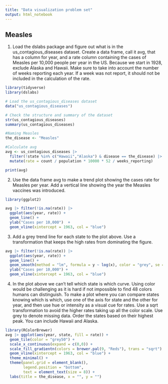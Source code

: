 ```yaml
---
title: "Data visualization problem set"
output: html_notebook
---
```


## Measles

1.  Load the dslabs package and figure out what is in the us_contagious_diseases dataset. Create a data frame, call it avg, that has a column for year, and a rate column containing the cases of Measles per 10,000 people per year in the US. Because we start in 1928, exclude Alaska and Hawaii. Make sure to take into account the number of weeks reporting each year. If a week was not report, it should not be included in the calculation of the rate.

```r
library(tidyverse)
library(dslabs)

# Load the us_contagious_diseases dataset
data("us_contagious_diseases")

# Check the structure and summary of the dataset
str(us_contagious_diseases)
summary(us_contagious_diseases)

#Naming Measles
the_disease <- "Measles"

#Calculate avg
avg <- us_contagious_diseases |>
  filter(!state %in% c("Hawaii","Alaska") & disease == the_disease) |>
  mutate(rate = count / population * 10000 * 52 / weeks_reporting)

print(avg)
```

2. Use the data frame avg to make a trend plot showing the cases rate for Measles per year. Add a vertical line showing the year the Measles vaccines was introduced.

```r
library(ggplot2)

avg |> filter(!is.na(rate)) |>
  ggplot(aes(year, rate)) +
  geom_line() + 
  ylab("Cases per 10,000")  + 
  geom_vline(xintercept = 1963, col = "blue")
```

3. Add a grey trend line for each state to the plot above. Use a transformation that keeps the high rates from dominating the figure.

```r
avg |> filter(!is.na(rate)) |>
  ggplot(aes(year, rate)) +
  geom_line() +
  geom_smooth(method = "lm", formula = y ~ log(x), color = "grey", se = FALSE) +
  ylab("Cases per 10,000") +
  geom_vline(xintercept = 1963, col = "blue")
```

4. In the plot above we can't tell which state is which curve. Using color would be challenging as it is hard if not impossible to find 48 colors humans can distinguish. To make a plot where you can compare states knowing which is which, use one of the axis for state and the other for year, and then use hue or intensity as a visual cue for rates. Use a sqrt transformation to avoid the higher rates taking up all the color scale. Use grey to denote missing data. Order the states based on their highest peak. You can include Hawaii and Alaska.
```r
library(RColorBrewer)
avg |> ggplot(aes(year, state, fill = rate)) +
  geom_tile(color = "grey50") +
  scale_x_continuous(expand = c(0,0)) +
  scale_fill_gradientn(colors = brewer.pal(9, "Reds"), trans = "sqrt") +
  geom_vline(xintercept = 1963, col = "blue") +
  theme_minimal() +  
  theme(panel.grid = element_blank(), 
        legend.position = "bottom", 
        text = element_text(size = 8)) +
  labs(title = the_disease, x = "", y = "")
```

